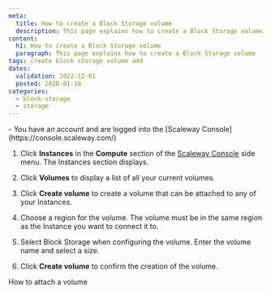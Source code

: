 ```yaml
---
meta:
  title: How to create a Block Storage volume
  description: This page explains how to create a Block Storage volume
content:
  h1: How to create a Block Storage volume
  paragraph: This page explains how to create a Block Storage volume
tags: create block storage volume add
dates:
  validation: 2022-12-01
  posted: 2020-01-10
categories:
  - block-storage
  - storage
---
```


<Macro id="iam-requirements" />
 
<Message type="requirement">
  - You have an account and are logged into the [Scaleway Console](https://console.scaleway.com/) 
</Message>

1. Click **Instances** in the **Compute** section of the [Scaleway Console](https://console.scaleway.com) side menu. The Instances section displays.  
2. Click **Volumes** to display a list of all your current volumes. 
    <Lightbox src="scaleway-volumes-list.webp" alt="" />
3. Click **Create volume** to create a volume that can be attached to any of your Instances.
    <Lightbox src="scaleway-create-volume.webp" alt="" />
4. Choose a region for the volume.
    <Message type="important">
      The volume must be in the same region as the Instance you want to connect it to.
    </Message>

    <Lightbox src="scaleway-choose-region.webp" alt="" />
5. Select Block Storage when configuring the volume. Enter the volume name and select a size.
    <Lightbox src="scaleway-configure-block-volume.webp" alt="" />
6. Click **Create volume** to confirm the creation of the volume.

<Navigation title="See Also">
  <NextButton to="/storage/block/how-to/attach-a-volume/">How to attach a volume</NextButton>
</Navigation>
